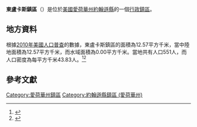{{noteTA
|G1=USState
|G2=地名
|G3=Unit
}}
{{Infobox settlement
|official_name            = 東盧卡斯鎮區
|native_name = East Lucas Township
|settlement_type          = [[行政鎮區|行政鎮區]]
|image_skyline            = 
|imagesize                = 
|image_map                = 
|mapsize                  = 
|pushpin_map  =USA Iowa
|pushpin_label = 東盧卡斯鎮區
|pushpin_label_position   = top
|pushpin_map_caption      = 東盧卡斯鎮區在愛荷華州的位置
|subdivision_type         = [[世界政區索引|國家]]
|subdivision_type1        = [[美国州份|州份]]
|subdivision_type2        = [[愛荷華州行政区划|縣]]
|subdivision_name         = [[美国|美国]]
|subdivision_name1        = [[愛荷華州|愛荷華州]]
|subdivision_name2        = [[約翰遜縣_(愛荷華州)|約翰遜縣]]
|elevation_ft             = 643
|elevation_m              = 196
|timezone                 = [[北美中部時區|北美中部時區]]
|area_total_km2           = 12.57
|area_land_km2            = 12.57
|area_water_km2           = 0.00
|area_total_sq_mi         = 
|area_land_sq_mi          = 
|area_water_sq_mi         = 
|population_as_of         = [[2010年美國人口普查|2010]]
|population_footnotes     = 
|population_total         = 551
|population_density_km2   = auto
|population_density_sq_mi = auto
|utc_offset               = -6
|coordinates              = {{coord|41|37|00|N|91|29|00|W|type:city_region:US-AL_source:GNS-enwiki|display=inline,title}}
| coor_pinpoint           = 
| coordinates_footnotes   = 
|timezone_DST             = CDT
|utc_offset_DST           = -5
|postal_code_type         = [[美國郵區編號|郵區編號]]
|postal_code              = 
|area_code                = {{link-en|电话区号319|Area code 319|319}}
|blank_name = [[地名信息系统|GNIS ID]]
|blank_info = 467756
}}
'''東盧卡斯鎮區'''（{{lang-en|East Lucas Township}}）是位於[[美國|美國]][[愛荷華州|愛荷華州]][[約翰遜縣_(愛荷華州)|約翰遜縣]]的一個[[行政鎮區|行政鎮區]]。

== 地方資料 ==
根據[[2010年美國人口普查|2010年美國人口普查]]的數據，東盧卡斯鎮區的面積為12.57平方千米，當中陸地面積為12.57平方千米，而水域面積為0.00平方千米。當地共有人口551人，而人口密度為每平方千米43.83人。<ref name="GR8">{{cite web|url=http://factfinder2.census.gov|publisher=[[美国人口调查局|美国人口调查局]]|accessdate=2011-05-14|title=American FactFinder|archive-date=2013-09-11|archive-url=https://web.archive.org/web/20130911234518/http://factfinder2.census.gov/|dead-url=no}}</ref><ref>{{cite web|url=https://www.citypopulation.de/en/usa/iowa/admin/|title=USA: Iowa (Counties and Townships) - City Population}}</ref>

== 參考文獻 ==
{{reflist}}

{{約翰遜縣 (愛荷華州)}}

{{DEFAULTSORT:East Lucas Township}}
[[Category:愛荷華州鎮區|Category:愛荷華州鎮區]]
[[Category:約翰遜縣鎮區_(愛荷華州)|Category:約翰遜縣鎮區 (愛荷華州)]]

{{Iowa-geo-stub}}